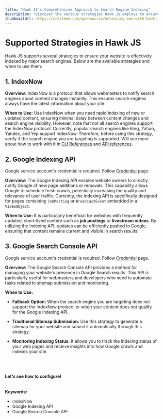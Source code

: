 ---
title: "Hawk JS's Comprehensive Approach to Search Engine Indexing"
description: "Discover the various strategies Hawk JS employs to ensure effective indexing by major search engines. Learn about IndexNow, the Google Indexing API, and the Google Search Console API, and how to choose the right approach for your website."
thumbnailUrl: https://cresteem.com/opensource/enhancing-seo-with-hawk-js/thumbnail.png
---


# Supported Strategies in Hawk JS

Hawk JS supports several strategies to ensure your website is effectively indexed by major search engines. Below are the available strategies and when to use them:

## 1. IndexNow

**Overview:**
IndexNow is a protocol that allows webmasters to notify search engines about content changes instantly. This ensures search engines always have the latest information about your site.

**When to Use:**
Use IndexNow when you need rapid indexing of new or updated content, ensuring minimal delay between content changes and search engine visibility. However, note that not all search engines support the IndexNow protocol. Currently, popular search engines like Bing, Yahoo, Yandex, and Yep support IndexNow. Therefore, before using this strategy, verify if the search engine you are targeting is supported. Will see more about how to work with it in [CLI References](enhancing-seo-with-hawk-js-cli) and [API references](exploring-hawk-js-api-functions).


## 2. Google Indexing API

<Callout type='warning'>Google service account's credential is required. Follow [Credential](obtaining-google-credentials-for-hawk-js) page.</Callout>

**Overview:**
The Google Indexing API enables website owners to directly notify Google of new page additions or removals. This capability allows Google to schedule fresh crawls, potentially increasing the quality and relevance of user traffic. Currently, the Indexing API is specifically designed for pages containing `JobPosting` or `BroadcastEvent` embedded in a `VideoObject`. 

**When to Use:**
It is particularly beneficial for websites with frequently updated, short-lived content such as **job postings** or **livestream videos**. By utilizing the Indexing API, updates can be efficiently pushed to Google, ensuring that content remains current and visible in search results.


## 3. Google Search Console API
<Callout type='warning'>Google service account's credential is required. Follow [Credential](obtaining-google-credentials-for-hawk-js) page.</Callout>

**Overview:**
The Google Search Console API provides a method for managing your website's presence in Google Search results. This API is particularly useful for webmasters and developers who need to automate tasks related to sitemap submission and monitoring.

**When to Use:**
- **Fallback Option:** When the search engine you are targeting does not support the IndexNow protocol or when your content does not qualify for the Google Indexing API.
  
- **Traditional Sitemap Submission:** Use this strategy to generate a sitemap for your website and submit it automatically through this strategy.

- **Monitoring Indexing Status:** It allows you to track the indexing status of your web pages and receive insights into how Google crawls and indexes your site.

<br/>
<br/>
<br/>
<b>Let's see how to configure!</b>


<br/>
<br/>
<br/>
<strong>Keywords:</strong>
<ul className={style.keywords}>
    <li>IndexNow</li>
    <li>Google Indexing API</li>
    <li>Google Search Console API</li>
</ul>
